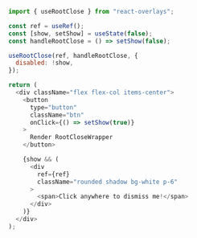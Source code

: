 ```js renderAsComponent
import { useRootClose } from "react-overlays";

const ref = useRef();
const [show, setShow] = useState(false);
const handleRootClose = () => setShow(false);

useRootClose(ref, handleRootClose, {
  disabled: !show,
});

return (
  <div className="flex flex-col items-center">
    <button
      type="button"
      className="btn"
      onClick={() => setShow(true)}
    >
      Render RootCloseWrapper
    </button>

    {show && (
      <div
        ref={ref}
        className="rounded shadow bg-white p-6"
      >
        <span>Click anywhere to dismiss me!</span>
      </div>
    )}
  </div>
);
```
